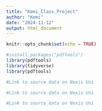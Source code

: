 ```yaml
---
title: "Kemi_Class_Project"
author: "Kemi"
date: "2024-11-12"
output: html_document
---
```


```r
knitr::opts_chunk$set(echo = TRUE)
```


```r
#install.packages("pdftools")
library(pdftools)
library(tidyverse)
library(pdftools)
```


```r
#Link to source data on Nexis Uni

```


```r
#Link to source data on Nexis Uni

```

```r
#Link to source data on Nexis Uni

```